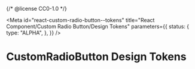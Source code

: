 {/* @license CC0-1.0 */}


<Meta
  id="react-custom-radio-button--tokens"
  title="React Component/Custom Radio Button/Design Tokens"
  parameters={{
    status: {
      type: "ALPHA",
    },
  }}
/>

# CustomRadioButton Design Tokens

<ComponentTokensSection tokens={tokens} definition={tokensDefinition} component="utrecht-custom-radio-button" />
